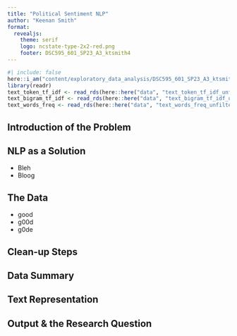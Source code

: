 ```yaml
---
title: "Political Sentiment NLP"
author: "Keenan Smith"
format:
  revealjs:
    theme: serif
    logo: ncstate-type-2x2-red.png
    footer: DSC595_601_SP23_A3_ktsmith4
---
```


```r
#| include: false
here::i_am("content/exploratory_data_analysis/DSC595_601_SP23_A3_ktsmith4.qmd")
library(readr)
text_token_tf_idf <- read_rds(here::here("data", "text_token_tf_idf_unfiltered.rds"))
text_bigram_tf_idf <- read_rds(here::here("data", "text_bigram_tf_idf_unfiltered.rds"))
text_words_freq <- read_rds(here::here("data", "text_words_freq_unfiltered.rds"))
```



## Introduction of the Problem {.smaller}



## NLP as a Solution

- Bleh
- Bloog

## The Data

- good
- g00d
- g0de


## Clean-up Steps



## Data Summary


## Text Representation


## Output & the Research Question


